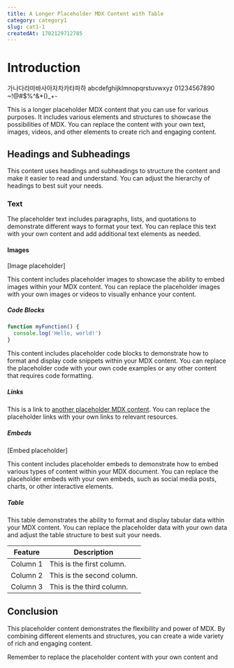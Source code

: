```yaml
---
title: A Longer Placeholder MDX Content with Table
category: category1
slug: cat1-1
createdAt: 1702129712785
---
```


# Introduction

가나다라마바사아자차카타파하 abcdefghijklmnopqrstuvwxyz 01234567890 ~!@#$%^&\*()\_+-

This is a longer placeholder MDX content that you can use for various purposes. It includes various elements and structures to showcase the possibilities of MDX. You can replace the content with your own text, images, videos, and other elements to create rich and engaging content.

## Headings and Subheadings

This content uses headings and subheadings to structure the content and make it easier to read and understand. You can adjust the hierarchy of headings to best suit your needs.

### Text

The placeholder text includes paragraphs, lists, and quotations to demonstrate different ways to format your text. You can replace this text with your own content and add additional text elements as needed.

#### Images

[Image placeholder]

This content includes placeholder images to showcase the ability to embed images within your MDX content. You can replace the placeholder images with your own images or videos to visually enhance your content.

##### Code Blocks

```javascript
function myFunction() {
  console.log('Hello, world!')
}
```

This content includes placeholder code blocks to demonstrate how to format and display code snippets within your MDX content. You can replace the placeholder code with your own code examples or any other content that requires code formatting.

##### Links

This is a link to [another placeholder MDX content](/another-placeholder-content.mdx). You can replace the placeholder links with your own links to relevant resources.

##### Embeds

[Embed placeholder]

This content includes placeholder embeds to demonstrate how to embed various types of content within your MDX document. You can replace the placeholder embeds with your own embeds, such as social media posts, charts, or other interactive elements.

##### Table

This table demonstrates the ability to format and display tabular data within your MDX content. You can replace the placeholder data with your own data and adjust the table structure to best suit your needs.

| Feature  | Description                |
| -------- | -------------------------- |
| Column 1 | This is the first column.  |
| Column 2 | This is the second column. |
| Column 3 | This is the third column.  |

## Conclusion

This placeholder content demonstrates the flexibility and power of MDX. By combining different elements and structures, you can create a wide variety of rich and engaging content.

Remember to replace the placeholder content with your own content and
